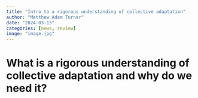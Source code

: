 ```yaml
---
title: "Intro to a rigorous understanding of collective adaptation"
author: "Matthew Adam Turner"
date: "2024-03-13"
categories: [news, review]
image: "image.jpg"
---
```


# What is a rigorous understanding of collective adaptation and why do we need it?
